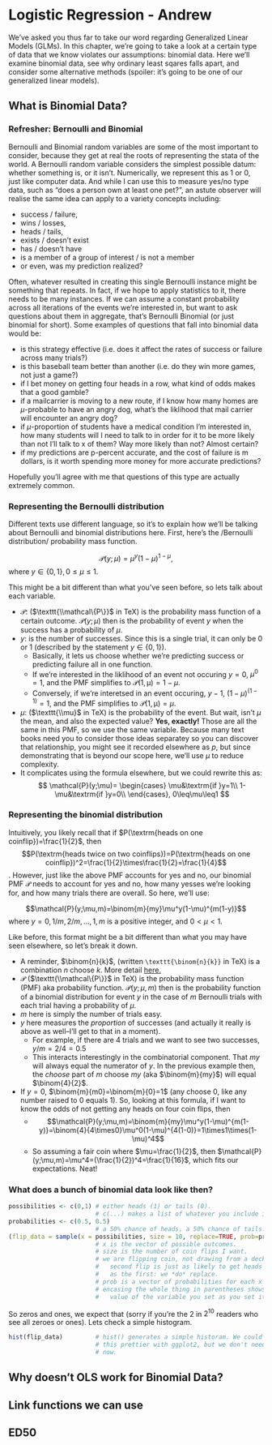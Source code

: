 # Logistic Regression - Andrew


We've asked you thus far to take our word regarding Generalized Linear Models (GLMs). In this chapter, we're going to take a look at a certain type of data that we know violates our assumptions: binomial data. Here we'll examine binomial data, see why ordinary least sqares falls apart, and consider some alternative methods (spoiler: it's going to be one of our generalized linear models). 


## What is Binomial Data?

### Refresher: Bernoulli and Binomial

Bernoulli and Binomial random variables are some of the most important to consider, because they get at real the roots of representing the stata of the world. A Bernoulli random variable considers the simplest possible datum: whether something is, or it isn't. Numerically, we represent this as 1 or 0, just like computer data. And while I can use this to measure yes/no type data, such as "does a person own at least one pet?", an astute observer will realise the same idea can apply to a variety concepts including:

* success / failure,
* wins / losses,
* heads / tails,
* exists / doesn't exist
* has / doesn't have
* is a member of a group of interest / is not a member
* or even, was my prediction realized?

Often, whatever resulted in creating this single Bernoulli instance might be something that repeats. In fact, if we hope to apply statistics to it, there needs to be many instances. If we can assume a constant probability across all iterations of the events we're interested in, but want to ask questions about them in aggregate, that's Bernoulli Binomial (or just binomial for short). Some examples of questions that fall into binomial data would be:

* is this strategy effective (i.e. does it affect the rates of success or failure across many trials?)
* is this baseball team better than another (i.e. do they win more games, not just a game?)
* if I bet money on getting four heads in a row, what kind of odds makes that a good gamble?
* if a mailcarrier is moving to a new route, if I know how many homes are $\mu$-probable to have an angry dog, what's the liklihood that mail carrier will encounter an angry dog?
* if $\mu$-proportion of students have a medical condition I'm interested in, how many students will I need to talk to in order for it to be more likely than not I'll talk to x of them? Way more likely than not? Almost certain?
* if my predictions are p-percent accurate, and the cost of failure is m dollars, is it worth spending more money for more accurate predictions?

Hopefully you'll agree with me that questions of this type are actually extremely common.

### Representing the Bernoulli distribution

Different texts use different language, so it's to explain how we'll be talking about Bernoulli and binomial distributions here. First, here's the /Bernoulli distribution/ probability mass function.

$$\mathcal{P}(y;\mu)=\mu^{y}(1-\mu)^{1-\mu},$$
where $y\in\{0, 1\}, 0\leq\mu\leq1$.

This might be a bit different than what you've seen before, so lets talk about each variable.

* $\mathcal{P}$: ($\texttt{\\mathcal\{P\}}$ in TeX) is the probability mass function of a certain outcome. $\mathcal{P}(y;\mu)$ then is the probability of event $y$ when the success has a probability of $\mu$.
* $y$: is the number of successes. Since this is a single trial, it can only be 0 or 1 (described by the statement $y\in\{0, 1\}$).
  * Basically, it lets us choose whether we're predicting success or predicting failure all in one function.
  * If we're interested in the liklihood of an event not occuring $y=0$, $\mu^0=1$, and the PMF simplifies to $\mathcal{P(1,\mu)}=1-\mu$.
  * Conversely, if we're interetsed in an event occuring, $y-1$, $(1-\mu)^{(1-1)}=1$, and the PMF simplifies to  $\mathcal{P(1,\mu)}=\mu$.
* $\mu$: ($\texttt{\\mu}$ in TeX) is the probability of the event. But wait, isn't $\mu$ the mean, and also the expected value? **Yes, exactly!** Those are all the same in this PMF, so we use the same variable. Because many text books need you to consider those ideas separatey so you can discover that relationship, you might see it recorded elsewhere as $p$, but since demonstrating that is beyond our scope here, we'll use $\mu$ to reduce complexity.
* It complicates using the formula elsewhere, but we could rewrite this as: 
  $$
  \mathcal{P}(y;\mu)=
  \begin{cases}
  \mu&\textrm{if }y=1\\
  1-\mu&\textrm{if }y=0\\
  \end{cases}, 0\leq\mu\leq1
  $$

### Representing the binomial distribution

Intuitively, you likely recall that if $P(\textrm{heads on one coinflip})=\frac{1}{2}$, then $$P(\textrm{heads twice on two coinflips})=P(\textrm{heads on one coinflip})^2=\frac{1}{2}\times\frac{1}{2}=\frac{1}{4}$$. However, just like the above PMF accounts for yes and no, our binomial PMF $\mathcal{P}$ needs to account for yes and no, how many yesses we're looking for, and how many trials there are overall. So here, we'll use:

$$\mathcal{P}(y;\mu,m)=\binom{m}{my}\mu^y(1-\mu)^{m(1-y)}$$
where $y={0, 1/m, 2/m, ..., 1}, m \textrm{ is a positive integer, and }0<\mu<1.$

Like before, this format might be a bit different than what you may have seen elsewhere, so let's break it down.

* A reminder, $\binom{n}{k}$, (written `\texttt{\binom{n}{k}}` in TeX) is a combination $n$ choose $k$. More detail [here.](https://en.wikipedia.org/wiki/Combination)
* $\mathcal{P}$ ($\texttt{\\mathcal\{P\}}$ in TeX) is the probability mass function (PMF) aka probability function. $\mathcal{P}(y;\mu,m)$ then is the probability function of a binomial distribution for event $y$ in the case of $m$ Bernoulli trials with each trial having a probability of $\mu$.
* $m$ here is simply the number of trials easy.
* $y$ here measures the *proportion* of successes (and actually it really is above as well--I'll get to that in a moment).
  * For example, if there are 4 trials and we want to see two successes, $y/m=2/4=0.5$
  * This interacts interestingly in the combinatorial component. That $my$ will always equal the numerator of $y$. In the previous example then, the *choose* part of $m$ choose $my$ (aka $\binom{m}{my}$) will equal $\binom{4}{2}$.
* If $y=0$, $\binom{m}{m0}=\binom{m}{0}=1$ (any choose 0, like any number raised to 0 equals 1). So, looking at this formula, if I want to know the odds of not getting any heads on four coin flips, then 
  * $$\mathcal{P}(y;\mu,m)=\binom{m}{my}\mu^y(1-\mu)^{m(1-y)}=\binom{4}{4\times0}\mu^0(1-\mu)^{4(1-0)}=1\times1\times(1-\mu)^4$$
  * So assuming a fair coin where $\mu=\frac{1}{2}$, then $\mathcal{P}(y;\mu,m)=\mu^4=(\frac{1}{2})^4=\frac{1}{16}$, which fits our expectations. Neat!

  
### What does a bunch of binomial data look like then?

```r
possibilities <- c(0,1) # either heads (1) or tails (0).
                        # c(...) makes a list of whatever you include in the ...
probabilities <- c(0.5, 0.5)
                        # a 50% chance of heads, a 50% chance of tails.
(flip_data = sample(x = possibilities, size = 10, replace=TRUE, prob=probabilities))
                        # x is the vector of possible outcomes.
                        # size is the number of coin flips I want.
                        # we are flipping coin, not drawing from a deck, so ne
                        #   second flip is just as likely to get heads or tails
                        #   as the first: we *do* replace.
                        # prob is a vector of probabilities for each x
                        # encasing the whole thing in parentheses shows the
                        #   value of the variable you set as you set it

```
So zeros and ones, we expect that (sorry if you're the 2 in $2^{10}$ readers who see all zeroes or ones). Lets check a simple histogram.

```r
hist(flip_data)         # hist() generates a simple historam. We could make
                        # this prettier with ggplot2, but we don't need that right
                        # now.
```

## Why doesn't OLS work for Binomial Data?


## Link functions we can use


## ED50


